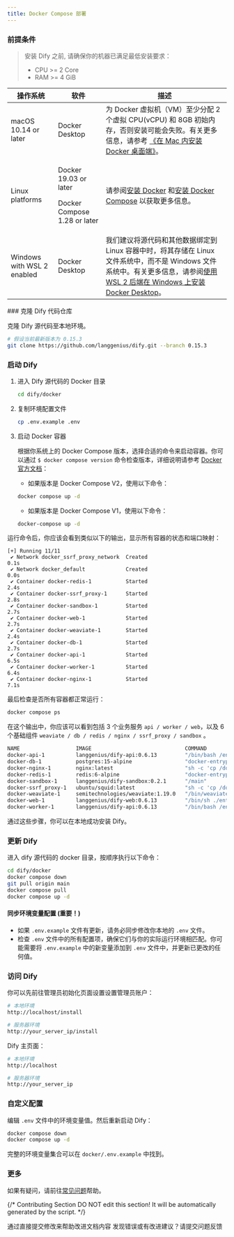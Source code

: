 ```yaml
---
title: Docker Compose 部署
---
```


### 前提条件

> 安装 Dify 之前, 请确保你的机器已满足最低安装要求：
>
> * CPU >= 2 Core
> * RAM >= 4 GiB

<table>
  <thead>
    <tr>
      <th>操作系统</th>
      <th>软件</th>
      <th>描述</th>
    </tr>
  </thead>
  <tbody>
    <tr>
      <td>macOS 10.14 or later</td>
      <td>Docker Desktop</td>
      <td>为 Docker 虚拟机（VM）至少分配 2 个虚拟 CPU(vCPU) 和 8GB 初始内存，否则安装可能会失败。有关更多信息，请参考 <a href="https://docs.docker.com/desktop/install/mac-install/">《在 Mac 内安装 Docker 桌面端》</a>。</td>
    </tr>
    <tr>
      <td>Linux platforms</td>
      <td>
        <p>Docker 19.03 or later</p>
        <p>Docker Compose 1.28 or later</p>
      </td>
      <td>请参阅<a href="https://docs.docker.com/engine/install/">安装 Docker</a> 和<a href="https://docs.docker.com/compose/install/">安装 Docker Compose</a> 以获取更多信息。</td>
    </tr>
    <tr>
      <td>Windows with WSL 2 enabled</td>
      <td>
        <p>Docker Desktop</p>
        <p></p>
      </td>
      <td>我们建议将源代码和其他数据绑定到 Linux 容器中时，将其存储在 Linux 文件系统中，而不是 Windows 文件系统中。有关更多信息，请参阅<a href="https://docs.docker.com/desktop/windows/install/#wsl-2-backend">使用 WSL 2 后端在 Windows 上安装 Docker Desktop</a>。</td>
    </tr>
  </tbody>
</table>
### 克隆 Dify 代码仓库

克隆 Dify 源代码至本地环境。

```bash
# 假设当前最新版本为 0.15.3
git clone https://github.com/langgenius/dify.git --branch 0.15.3
```

### 启动 Dify

1.  进入 Dify 源代码的 Docker 目录

    ```bash
    cd dify/docker
    ```
2.  复制环境配置文件

    ```bash
    cp .env.example .env
    ```
3.  启动 Docker 容器

    根据你系统上的 Docker Compose 版本，选择合适的命令来启动容器。你可以通过 `$ docker compose version` 命令检查版本，详细说明请参考 [Docker 官方文档](https://docs.docker.com/compose/#compose-v2-and-the-new-docker-compose-command)：

    * 如果版本是 Docker Compose V2，使用以下命令：

    ```bash
    docker compose up -d
    ```

    * 如果版本是 Docker Compose V1，使用以下命令：

    ```bash
    docker-compose up -d
    ```

运行命令后，你应该会看到类似以下的输出，显示所有容器的状态和端口映射：

```Shell
[+] Running 11/11
 ✔ Network docker_ssrf_proxy_network  Created                                                                 0.1s 
 ✔ Network docker_default             Created                                                                 0.0s 
 ✔ Container docker-redis-1           Started                                                                 2.4s 
 ✔ Container docker-ssrf_proxy-1      Started                                                                 2.8s 
 ✔ Container docker-sandbox-1         Started                                                                 2.7s 
 ✔ Container docker-web-1             Started                                                                 2.7s 
 ✔ Container docker-weaviate-1        Started                                                                 2.4s 
 ✔ Container docker-db-1              Started                                                                 2.7s 
 ✔ Container docker-api-1             Started                                                                 6.5s 
 ✔ Container docker-worker-1          Started                                                                 6.4s 
 ✔ Container docker-nginx-1           Started                                                                 7.1s
```

最后检查是否所有容器都正常运行：

```bash
docker compose ps
```

在这个输出中，你应该可以看到包括 3 个业务服务 `api / worker / web`，以及 6 个基础组件 `weaviate / db / redis / nginx / ssrf_proxy / sandbox` 。

```bash
NAME                  IMAGE                              COMMAND                   SERVICE      CREATED              STATUS                        PORTS
docker-api-1          langgenius/dify-api:0.6.13         "/bin/bash /entrypoi…"   api          About a minute ago   Up About a minute             5001/tcp
docker-db-1           postgres:15-alpine                 "docker-entrypoint.s…"   db           About a minute ago   Up About a minute (healthy)   5432/tcp
docker-nginx-1        nginx:latest                       "sh -c 'cp /docker-e…"   nginx        About a minute ago   Up About a minute             0.0.0.0:80->80/tcp, :::80->80/tcp, 0.0.0.0:443->443/tcp, :::443->443/tcp
docker-redis-1        redis:6-alpine                     "docker-entrypoint.s…"   redis        About a minute ago   Up About a minute (healthy)   6379/tcp
docker-sandbox-1      langgenius/dify-sandbox:0.2.1      "/main"                   sandbox      About a minute ago   Up About a minute             
docker-ssrf_proxy-1   ubuntu/squid:latest                "sh -c 'cp /docker-e…"   ssrf_proxy   About a minute ago   Up About a minute             3128/tcp
docker-weaviate-1     semitechnologies/weaviate:1.19.0   "/bin/weaviate --hos…"   weaviate     About a minute ago   Up About a minute             
docker-web-1          langgenius/dify-web:0.6.13         "/bin/sh ./entrypoin…"   web          About a minute ago   Up About a minute             3000/tcp
docker-worker-1       langgenius/dify-api:0.6.13         "/bin/bash /entrypoi…"   worker       About a minute ago   Up About a minute             5001/tcp
```

通过这些步骤，你可以在本地成功安装 Dify。

### 更新 Dify

进入 dify 源代码的 docker 目录，按顺序执行以下命令：

```bash
cd dify/docker
docker compose down
git pull origin main
docker compose pull
docker compose up -d
```

#### 同步环境变量配置 (重要！)

* 如果 `.env.example` 文件有更新，请务必同步修改你本地的 `.env` 文件。
* 检查 `.env` 文件中的所有配置项，确保它们与你的实际运行环境相匹配。你可能需要将 `.env.example` 中的新变量添加到 `.env` 文件中，并更新已更改的任何值。

### 访问 Dify

你可以先前往管理员初始化页面设置设置管理员账户：

```bash
# 本地环境
http://localhost/install

# 服务器环境
http://your_server_ip/install
```

Dify 主页面：

```bash
# 本地环境
http://localhost

# 服务器环境
http://your_server_ip
```

### 自定义配置

编辑 `.env` 文件中的环境变量值。然后重新启动 Dify：

```bash
docker compose down
docker compose up -d
```

完整的环境变量集合可以在 `docker/.env.example` 中找到。

### 更多

如果有疑问，请前往[常见问题](faq)帮助。

{/*
Contributing Section
DO NOT edit this section!
It will be automatically generated by the script.
*/}

<CardGroup cols="2">
    <Card
        title="编辑此页面"
        icon="pen-to-square"
        href="https://github.com/langgenius/dify-docs/edit/main/zh-hans/getting-started/install-self-hosted/docker-compose.mdx"
    >
        通过直接提交修改来帮助改进文档内容
    </Card>
    <Card
        title="提交问题"
        icon="github"
        href="https://github.com/langgenius/dify-docs/issues/new?title=文档问题%3A%20r-comp&body=%23%23%20问题描述%0A%3C%21--%20请简要描述您发现的问题%20--%3E%0A%0A%23%23%20页面链接%0Ahttps%3A%2F%2Fgithub.com%2Flanggenius%2Fdify-docs%2Fblob%2Fmain%2Fzh-hans/getting-started/install-self-hosted%2Fdocker-compose.mdx%0A%0A%23%23%20建议修改%0A%3C%21--%20如果有具体的修改建议，请在此说明%20--%3E%0A%0A%3C%21--%20感谢您对文档质量的关注！%20--%3E"
    >
        发现错误或有改进建议？请提交问题反馈
    </Card>
</CardGroup>
